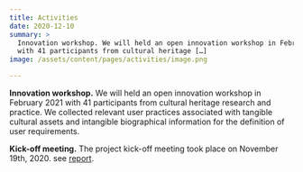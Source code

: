 ```yaml
---
title: Activities
date: 2020-12-10
summary: >
  Innovation workshop. We will held an open innovation workshop in February 2021
  with 41 participants from cultural heritage […]
image: /assets/content/pages/activities/image.png

---
```

**Innovation workshop.** We will held an open innovation workshop in February 2021 with 41 participants from cultural heritage research and practice. We collected relevant user practices associated with tangible cultural assets and intangible biographical information for the definition of user requirements.

**Kick-off meeting.** The project kick-off meeting took place on November 19th, 2020. see [report](http://intavia.eu/site-news-2/).
